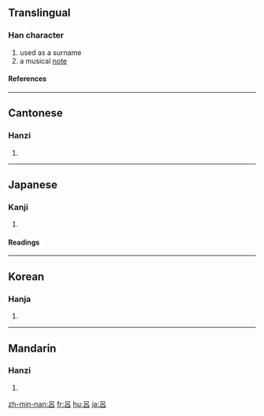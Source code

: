 {{see|吕|呂}}

==Translingual==
===Han character===
{{Han char|rn=30|rad=口|as=04|sn=7|four=6060<sub>0</sub>|canj=口竹口 (RHR)}}
# used as a surname
# a musical [[note]]
====References====
{{Han ref|kx=0181.030|dkj=03386|dj=0398.080|hdz=10577.120|uh=5442|ud=21570|bh=A766|bd=42854}}
----
==Cantonese==
===Hanzi===
{{yue-hanzi|jyut=|y=leui5}}
# {{defn|Cantonese}}
----
==Japanese==
===Kanji===
{{ja-kanji|grade=|rs=口04}}
# {{defn|Japanese}} 
====Readings====
{{ja-readings|on=[[りょ]] (ryo), [[ろ]] (ro)|kun=[[せぼね]] (sebone)}}
----
==Korean==
===Hanja===
{{ko-hanja|hangeul=려|rv=ryeo|mr=ryŏ}}
# {{defn|Korean}}
----
==Mandarin==
===Hanzi===
{{cmn-hanzi|sim=吕|pin=[[lǚ]] ([[lü3]])|wg=lü<sup>3</sup>}}
# {{defn|Mandarin}}

[[zh-min-nan:呂]]
[[fr:呂]]
[[hu:呂]]
[[ja:呂]]